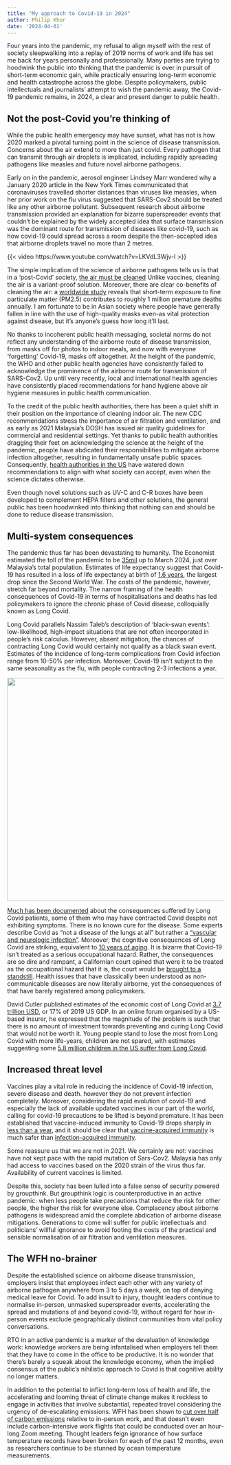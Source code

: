 ```yaml
---
title: "My approach to Covid-19 in 2024"
author: Philip Khor
date: '2024-04-01'
---
```


Four years into the pandemic, my refusal to align myself with the rest of society sleepwalking into a replay of 2019 norms of work and life has set me back for years personally and professionally. Many parties are trying to hoodwink the public into thinking that the pandemic is over in pursuit of short-term economic gain, while practically ensuring long-term economic and health catastrophe across the globe. Despite policymakers, public intellectuals and journalists' attempt to wish the pandemic away, the Covid-19 pandemic remains, in 2024, a clear and present danger to public health.

## Not the post-Covid you're thinking of

While the public health emergency may have sunset, what has not is how 2020 marked a pivotal turning point in the science of disease transmission. Concerns about the air extend to more than just covid. Every pathogen that can transmit through air droplets is implicated, including rapidly spreading pathogens like measles and future novel airborne pathogens.

Early on in the pandemic, aerosol engineer Lindsey Marr wondered why a January 2020 article in the New York Times communicated that coronaviruses travelled shorter distances than viruses like measles, when her prior work on the flu virus suggested that SARS-Cov2 should be treated like any other airborne pollutant. Subsequent research about airborne transmission provided an explanation for bizarre superspreader events that couldn't be explained by the widely accepted idea that surface transmission was the dominant route for transmission of diseases like covid-19, such as how covid-19 could spread across a room despite the then-accepted idea that airborne droplets travel no more than 2 metres.

{{< video https://www.youtube.com/watch?v=LKVdL3Wjv-I >}}

The simple implication of the science of airborne pathogens tells us is that in a 'post-Covid' society, [the air must be cleaned](https://iris.who.int/bitstream/handle/10665/376496/9789240089181-eng.pdf) Unlike vaccines, cleaning the air is a variant-proof solution. Moreover, there are clear co-benefits of cleaning the air: a [worldwide study](https://www.nytimes.com/2024/03/19/climate/air-pollution-pm25.html?smid=nytcore-android-share) reveals that short-term exposure to fine particulate matter (PM2.5) contributes to roughly 1 million premature deaths annually. I am fortunate to be in Asian society where people have generally fallen in line with the use of high-quality masks even-as vital protection against disease, but it's anyone's guess how long it'll last.

No thanks to incoherent public health messaging, societal norms do not reflect any understanding of the airborne route of disease transmission, from masks off for photos to indoor meals, and now with everyone 'forgetting' Covid-19, masks off altogether. At the height of the pandemic, the WHO and other public health agencies have consistently failed to acknowledge the prominence of the airborne route for transmission of SARS-Cov2. Up until very recently, local and international health agencies have consistently placed recommendations for hand hygiene above air hygiene measures in public health communication.

To the credit of the public health authorities, there has been a quiet shift in their position on the importance of cleaning indoor air. The new CDC recommendations stress the importance of air filtration and ventilation, and as early as 2021 Malaysia's DOSH has issued air quality guidelines for commercial and residential settings. Yet thanks to public health authorities dragging their feet on acknowledging the science at the height of the pandemic, people have abdicated their responsibilities to mitigate airborne infection altogether, resulting in fundamentally unsafe public spaces. Consequently, [health authorities in the US](https://www.nbcnews.com/health/health-news/health-workers-fear-s-profits-protection-cdc-revisits-airborne-transmi-rcna143663) have watered down recommendations to align with what society can accept, even when the science dictates otherwise.

Even though novel solutions such as UV-C and C-R boxes have been developed to complement HEPA filters and other solutions, the general public has been hoodwinked into thinking that nothing can and should be done to reduce disease transmission.

## Multi-system consequences

The pandemic thus far has been devastating to humanity. The Economist estimated the toll of the pandemic to be [35mil](https://www.economist.com/graphic-detail/coronavirus-excess-deaths-estimates) up to March 2024, just over Malaysia's total population. Estimates of life expectancy suggest that Covid-19 has resulted in a loss of life expectancy at birth of [1.6 years](https://www.livescience.com/health/coronavirus/covid-pandemic-knocked-16-years-off-global-life-expectancy-study-finds), the largest drop since the Second World War. The costs of the pandemic, however, stretch far beyond mortality. The narrow framing of the health consequences of Covid-19 in terms of hospitalisations and deaths has led policymakers to ignore the chronic phase of Covid disease, colloquially known as Long Covid.

Long Covid parallels Nassim Taleb's description of 'black-swan events': low-likelihood, high-impact situations that are not often incorporated in people's risk calculus. However, absent mitigation, the chances of contracting Long Covid would certainly not qualify as a black swan event. Estimates of the incidence of long-term complications from Covid infection range from 10-50% per infection. Moreover, Covid-19 isn't subject to the same seasonality as the flu, with people contracting 2-3 infections a year.

![](https://images.theconversation.com/files/545912/original/file-20230901-21-ebj1at.png?ixlib=rb-1.1.0&q=45&auto=format&w=1000&fit=clip){width="519"}\

[Much has been documented](https://www.science.org/doi/10.1126/science.adl0867) about the consequences suffered by Long Covid patients, some of them who may have contracted Covid despite not exhibiting symptoms. There is no known cure for the disease. Some experts describe Covid as "not a disease of the lungs at all" but rather a ["vascular and neurologic infection"](https://www.heart.org/en/news/2024/01/16/how-covid-19-affects-your-heart-brain-and-other-organs). Moreover, the cognitive consequences of Long Covid are striking, equivalent to [10 years of aging](https://www.theguardian.com/world/2023/jul/21/long-covid-brain-fog-ageing-10-years-study). It is bizarre that Covid-19 isn't treated as a serious occupational hazard. Rather, the consequences are so dire and rampant, a Californian court opined that were it to be treated as the occupational hazard that it is, the court would be [brought to a standstill](https://www.reuters.com/legal/workers-cant-sue-over-take-home-covid-calif-top-court-rules-2023-07-07/). Health issues that have classically been understood as non-communicable diseases are now literally airborne, yet the consequences of that have barely registered among policymakers.

David Cutler published estimates of the economic cost of Long Covid at [3.7 trillion USD](https://scholar.harvard.edu/files/cutler/files/long_covid_update_7-22.pdf), or 17% of 2019 US GDP. In an online forum organised by a US-based insurer, he expressed that the magnitude of the problem is such that there is no amount of investment towards preventing and curing Long Covid that would not be worth it. Young people stand to lose the most from Long Covid with more life-years, children are not spared, with estimates suggesting some [5.8 million children in the US suffer from Long Covid](https://www.cbsnews.com/news/millions-kids-long-covid-study-symptoms-mother-searching-for-answers/).

## Increased threat level

Vaccines play a vital role in reducing the incidence of Covid-19 infection, severe disease and death. however they do not prevent infection completely. Moreover, considering the rapid evolution of covid-19 and especially the lack of available updated vaccines in our part of the world, calling for covid-19 precautions to be lifted is beyond premature. It has been established that vaccine-induced immunity to Covid-19 drops sharply in [less than a year](https://time.com/6276552/covid-19-vaccine-immunity-wanes/), and it should be clear that [vaccine-acquired immunity](https://www.heart.org/en/news/2022/08/22/covid-19-infection-poses-higher-risk-for-myocarditis-than-vaccines) is much safer than [infection-acquired immunity](https://www.science.org/content/article/rare-cases-coronavirus-vaccines-may-cause-long-covid-symptoms).

Some reassure us that we are not in 2021. We certainly are not: vaccines have not kept pace with the rapid mutation of Sars-Cov2. Malaysia has only had access to vaccines based on the 2020 strain of the virus thus far. Availability of current vaccines is limited.

Despite this, society has been lulled into a false sense of security powered by groupthink. But groupthink logic is counterproductive in an active pandemic: when less people take precautions that reduce the risk for other people, the higher the risk for everyone else. Complacency about airborne pathogens is widespread amid the complete abdication of airborne disease mitigations. Generations to come will suffer for public intellectuals and politicians' willful ignorance to avoid footing the costs of the practical and sensible normalisation of air filtration and ventilation measures.

## The WFH no-brainer

Despite the established science on airborne disease transmission, employers insist that employees infect each other with any variety of airborne pathogen anywhere from 3 to 5 days a week, on top of denying medical leave for Covid. To add insult to injury, thought leaders continue to normalise in-person, unmasked superspreader events, accelerating the spread and mutations of and beyond covid-19, without regard for how in-person events exclude geographically distinct communities from vital policy conversations.

RTO in an active pandemic is a marker of the devaluation of knowledge work: knowledge workers are being infantalised when employers tell them that they have to come in the office to be productive. It is no wonder that there's barely a squeak about the knowledge economy, when the implied consensus of the public's nihilistic approach to Covid is that cognitive ability no longer matters.

In addition to the potential to inflict long-term loss of health and life, the accelerating and looming threat of climate change makes it reckless to engage in activities that involve substantial, repeated travel considering the urgency of de-escalating emissions. WFH has been shown to [cut over half of carbon emissions](https://www.washingtonpost.com/climate-solutions/2023/09/18/work-from-home-carbon-footprint/) relative to in-person work, and that doesn't even include carbon-intensive work flights that could be conducted over an hour-long Zoom meeting. Thought leaders feign ignorance of how surface temperature records have been broken for each of the past 12 months, even as researchers continue to be stunned by ocean temperature measurements.
